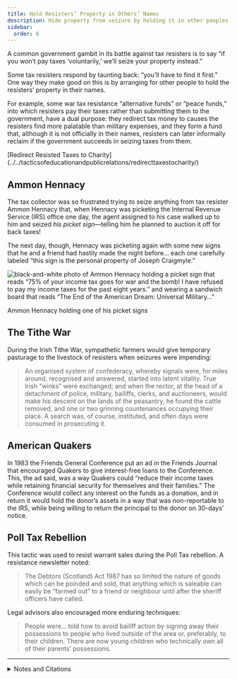 ```yaml
---
title: Hold Resisters’ Property in Others’ Names
description: Hide property from seizure by holding it in other peoples’ names.
sidebar:
  order: 6
---
```


A common government gambit in its battle against tax resisters is to say “if you won’t pay taxes ‘voluntarily,’ we’ll seize your property instead.”

Some tax resisters respond by taunting back: “you’ll have to find it first.”
One way they make good on this is by arranging for other people to hold the resisters’ property in their names.

For example, some war tax resistance “alternative funds” or “peace funds,” into which resisters pay their taxes rather than submitting them to the government, have a dual purpose:
they redirect tax money to causes the resisters find more palatable than military expenses, and they form a fund that, although it is not officially in their names, resisters can later informally reclaim if the government succeeds in seizing taxes from them.

<Aside type="note" title="See also">
[Redirect Resisted Taxes to Charity](../../tacticsofeducationandpublicrelations/redirecttaxestocharity/)
</Aside>

## <Badge text="Example" size="medium" /> Ammon Hennacy

The tax collector was so frustrated trying to seize anything from tax resister Ammon Hennacy that, when Hennacy was picketing the Internal Revenue Service (IRS) office one day, the agent assigned to his case walked up to him and seized <em>his picket sign</em>—telling him he planned to auction it off for back taxes!

The next day, though, Hennacy was picketing again with some new signs that he and a friend had hastily made the night before… each one carefully labeled “this sign is the personal property of Joseph Craigmyle.”

![black-and-white photo of Ammon Hennacy holding a picket sign that reads “75% of your income tax goes for war and the bomb! I have refused to pay my income taxes for the past eight years.” and wearing a sandwich board that reads “The End of the American Dream: Universal Military…”](../../../assets/ammon-hennacy-pickets.png)
<figcaption>Ammon Hennacy holding one of his picket signs</figcaption>

## <Badge text="Example" size="medium" /> The Tithe War

During the Irish Tithe War, sympathetic farmers would give temporary pasturage to the livestock of resisters when seizures were impending:

> An organised system of confederacy, whereby signals were, for miles around, recognised and answered, started into latent vitality.
> True Irish “winks” were exchanged; and when the rector, at the head of a detachment of police, military, bailiffs, clerks, and auctioneers, would make his descent on the lands of the peasantry, he found the cattle removed, and one or two grinning countenances occupying their place.
> A search was, of course, instituted, and often days were consumed in prosecuting it.

## <Badge text="Example" size="medium" /> American Quakers

In 1983 the Friends General Conference put an ad in the Friends Journal that encouraged Quakers to give interest-free loans to the Conference.
This, the ad said, was a way Quakers could “reduce their income taxes while retaining financial security for themselves and their families.”
The Conference would collect any interest on the funds as a donation, and in return it would hold the donor’s assets in a way that was non-reportable to the IRS, while being willing to return the principal to the donor on 30-days’ notice.

## <Badge text="Example" size="medium" /> Poll Tax Rebellion

This tactic was used to resist warrant sales during the Poll Tax rebellion.
A resistance newsletter noted:

> The Debtors (Scotland) Act 1987 has so limited the nature of goods which can be poinded and sold, that anything which is saleable can easily be “farmed out” to a friend or neighbour until after the sheriff officers have called.

Legal advisors also encouraged more enduring techniques:

> People were… told how to avoid bailiff action by signing away their possessions to people who lived outside of the area or, preferably, to their children.
> There are now young children who technically own all of their parents’ possessions.

---

<details>
<summary>Notes and Citations</summary>

* Ortman, David E. “How to start a peace fund” <i>The Mennonite</i> 14 March 1989, p. 104
* Hennacy, Ammon “My First Fast and Picketing” <i>We Won’t Pay: A Tax Resistance Reader</i> (2008) p. 385
* Fitzpatrick, William John <i>The Life, Times, and Correspondence of the Right Rev. Dr. Doyle</i>, Vol. II (1862) [p. 408](https://archive.org/details/lifetimesandcor05fitzgoog/page/408/mode/1up)
* “Give Money Without Giving Your Money Away” (ad) <i>Friends Journal</i> 15 March 1983, p. 21
* “Warrant sales and how we can win the fight against the poll tax” [<i>Refuse and Resist</i> #2](https://www.thesparrowsnest.org.uk/collections/public_archive/10694.pdf), January–February 1990, p. 4
* Burns, Danny <i>Poll Tax Rebellion</i> (AK Press, 1992), pp. 136, 151

</details>
